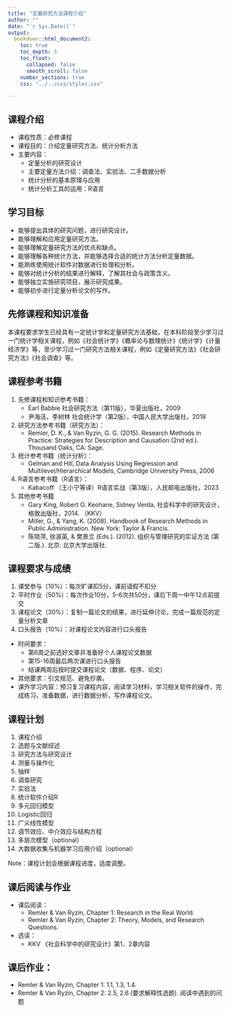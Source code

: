 ```yaml
---
title: "定量研究方法课程介绍"
author: ""
date: "`r Sys.Date()`"
output: 
  bookdown::html_document2:
    toc: true
    toc_depth: 5
    toc_float: 
      collapsed: false
      smooth_scroll: false
    number_sections: true
    css: "../../css/styles.css" 

---
```




## 课程介绍

- 课程性质：必修课程  
- 课程目的：介绍定量研究方法、统计分析方法  
- 主要内容：    
    - 定量分析的研究设计  
    - 主要定量方法介绍：调查法、实验法、二手数据分析  
    - 统计分析的基本原理与应用  
    - 统计分析工具的运用：R语言  
  
## 学习目标  

- 能够提出具体的研究问题，进行研究设计。  
- 能够理解和应用定量研究方法。  
- 能够理解定量研究方法的优点和缺点。  
- 能够理解各种统计方法，并能够选择合适的统计方法分析定量数据。  
- 能熟练使用统计软件对数据进行处理和分析。  
- 能够对统计分析的结果进行解释，了解其社会与政策含义。  
- 能够独立实施研究项目，展示研究成果。  
- 能够初步进行定量分析论文的写作。  

## 先修课程和知识准备

本课程要求学生已经具有一定统计学和定量研究方法基础，在本科阶段至少学习过一门统计学相关课程，例如《社会统计学》《概率论与数理统计》《统计学》《计量经济学》等，至少学习过一门研究方法相关课程，例如《定量研究方法》《社会研究方法》《社会调查》等。

## 课程参考书籍

1. 先修课程和知识参考书籍：  
    - Earl Babbie 社会研究方法（第11版），华夏出版社，2009
    - 尹海洁，李树林 社会统计学（第2版），中国人民大学出版社，2018
1. 研究方法参考书籍（研究方法）：  
    - Remler, D. K., & Van Ryzin, G. G. (2015). Research Methods in Practice: Strategies for Description and Causation (2nd ed.). Thousand Oaks, CA: Sage.  

1. 统计参考书籍（统计分析）：
    - Gelman and Hill, Data Analysis Using Regression and Multilevel/Hierarchical Models, Cambridge University Press, 2006

1. R语言参考书籍（R语言）：  
    - Kabacoff （王小宁等译）R语言实战（第3版），人民邮电出版社，2023  

1. 其他参考书籍
    - Gary King, Robert O. Keohane, Sidney Verda, 社会科学中的研究设计，格致出版社，2014. （KKV）  
    - Miller, G., & Yang, K. (2008). Handbook of Research Methods in Public Administration. New York: Taylor & Francis.   
    - 陈晓萍, 徐淑英, & 樊景立 (Eds.). (2012). 组织与管理研究的实证方法 (第二版.). 北京: 北京大学出版社. 
    
## 课程要求与成绩  
1. 课堂参与（10%）：每次旷课扣5分，课前请假不扣分  
2. 平时作业（50%）：每次作业10分，5-6次共50分，课后下周一中午12点前提交  
3. 课程论文（30%）：复制一篇论文的结果，进行延伸讨论，完成一篇规范的定量分析文章  
4. 口头报告（10%）：对课程论文内容进行口头报告  

- 时间要求：  
  - 第6周之前选好文章并准备好个人课程论文数据  
  - 第15-16周最后两次课进行口头报告  
  - 结课两周后按时提交课程论文（数据、程序、论文）  
- 其他要求：引文规范、避免抄袭。  
- 课外学习内容：预习复习课程内容，阅读学习材料，学习相关软件的操作，完成练习，准备数据，进行数据分析，写作课程论文。  

## 课程计划  
1. 课程介绍  
1. 选题与文献综述  
1. 研究方法与研究设计  
1. 测量与操作化  
1. 抽样  
1. 调查研究  
1. 实验法  
1. 统计软件介绍R  
1. 多元回归模型  
1. Logistic回归  
1. 广义线性模型  
1. 调节效应、中介效应与结构方程  
1. 多层次模型（optional）  
1. 大数据收集与机器学习应用介绍（optional）  

Note：课程计划会根据课程进度，适度调整。

## 课后阅读与作业  
- 课后阅读：  
  - Remler & Van Ryzin, Chapter 1: Research in the Real World.  
  - Remler & Van Ryzin, Chapter 2: Theory, Models, and Research Questions.  
- 选读：  
  - KKV 《社会科学中的研究设计》第1、2章内容  

## 课后作业：  
- Remler & Van Ryzin, Chapter 1: 1.1, 1.3, 1.4.  
- Remler & Van Ryzin, Chapter 2: 2.5, 2.6 (要求解释性选题).
阅读中遇到的问题  



